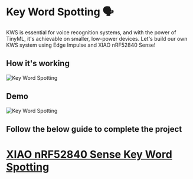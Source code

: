  # Key Word Spotting 🗣️

KWS is essential for voice recognition systems, and with the power of TinyML, it's achievable on smaller, low-power devices. Let's build our own KWS system using Edge Impulse and XIAO nRF52840 Sense!

## How it's working
![Key Word Spotting](https://raw.githubusercontent.com/salmanfarisvp/TinyML/main/XIAO-esp32-S3-Sense/KeyWordSpotting(KWS)/src/img/KWS_Diagram.png)


## Demo
![Key Word Spotting](https://files.seeedstudio.com/wiki/wiki-ranger/Contributions/BLE-PDM-TinyML/edge40.gif)



## Follow the below guide to complete the project
# [XIAO nRF52840 Sense Key Word Spotting](https://wiki.seeedstudio.com/XIAO-BLE-PDM-EI/)

